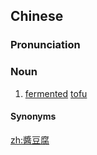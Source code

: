 ==Chinese==
{{zh-forms|s=酱豆腐|type=12}}

===Pronunciation===
{{zh-pron
|m=jiàngdòufu
|j=jion3 dou3 fu2
|cat=n
}}

===Noun===
{{zh-noun}}

# [[fermented]] [[tofu]]

====Synonyms====
{{zh-dial|豆腐乳}}

[[zh:醬豆腐]]